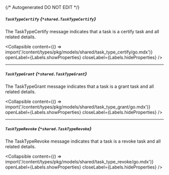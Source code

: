 {/* Autogenerated DO NOT EDIT  */}

##### `TaskTypeCertify` *{`*shared.TaskTypeCertify`}*
The TaskTypeCertify message indicates that a task is a certify task and all related details.

<Collapsible content={() => import('/content/types/pkg/models/shared/task_type_certify/go.mdx')} openLabel={Labels.showProperties} closeLabel={Labels.hideProperties} />


---
##### `TaskTypeGrant` *{`*shared.TaskTypeGrant`}*
The TaskTypeGrant message indicates that a task is a grant task and all related details.

<Collapsible content={() => import('/content/types/pkg/models/shared/task_type_grant/go.mdx')} openLabel={Labels.showProperties} closeLabel={Labels.hideProperties} />


---
##### `TaskTypeRevoke` *{`*shared.TaskTypeRevoke`}*
The TaskTypeRevoke message indicates that a task is a revoke task and all related details.

<Collapsible content={() => import('/content/types/pkg/models/shared/task_type_revoke/go.mdx')} openLabel={Labels.showProperties} closeLabel={Labels.hideProperties} />



